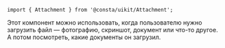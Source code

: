 
```tsx
import { Attachment } from '@consta/uikit/Attachment';
```

Этот компонент можно использовать, когда пользователю нужно загрузить файл — фотографию, скриншот,
документ или что-то другое. А потом посмотреть, какие документы он загрузил.

<AttachmentExampleDescription />
